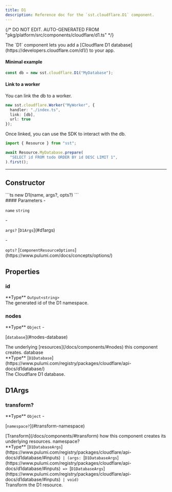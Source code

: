 ```yaml
---
title: D1
description: Reference doc for the `sst.cloudflare.D1` component.
---
```


{/* DO NOT EDIT. AUTO-GENERATED FROM "pkg/platform/src/components/cloudflare/d1.ts" */}


<div class="tsdoc">

<Section type="about">
The `D1` component lets you add a [Cloudflare D1 database](https://developers.cloudflare.com/d1/) to
your app.

#### Minimal example

```ts
const db = new sst.cloudflare.D1("MyDatabase");
```

#### Link to a worker

You can link the db to a worker.

```ts {3}
new sst.cloudflare.Worker("MyWorker", {
  handler: "./index.ts",
  link: [db],
  url: true
});
```

Once linked, you can use the SDK to interact with the db.

```ts title="index.ts" {3}
import { Resource } from "sst";

await Resource.MyDatabase.prepare(
  "SELECT id FROM todo ORDER BY id DESC LIMIT 1",
).first();
```
</Section>

---

## Constructor

<Segment>
<Section type="signature">
```ts
new D1(name, args?, opts?)
```
</Section>

<Section type="parameters">
#### Parameters
- <p><code class="key">name</code> <code class="primitive">string</code></p>
- <p><code class="key">args?</code> [<code class="type">D1Args</code>](#d1args)</p>
- <p><code class="key">opts?</code> [<code class="type">ComponentResourceOptions</code>](https://www.pulumi.com/docs/concepts/options/)</p>
</Section>
</Segment>

## Properties

### id
<Segment>
<Section type="parameters">
<InlineSection>
**Type** <code class="primitive">Output</code><code class="symbol">&lt;</code><code class="primitive">string</code><code class="symbol">&gt;</code>
</InlineSection>
</Section>
The generated id of the D1 namespace.
</Segment>

### nodes
<Segment>
<Section type="parameters">
<InlineSection>
**Type** <code class="primitive">Object</code>
</InlineSection>
- <p>[<code class="key">database</code>](#nodes-database)</p>
</Section>
The underlying [resources](/docs/components/#nodes) this component creates.
</Segment>
<NestedTitle id="nodes-database" Tag="h4" parent="nodes.">database</NestedTitle>
<Segment>
<Section type="parameters">
<InlineSection>
**Type** [<code class="type">D1Database</code>](https://www.pulumi.com/registry/packages/cloudflare/api-docs/d1database/)
</InlineSection>
</Section>
The Cloudflare D1 database.
</Segment>

## D1Args
### transform?
<Segment>
<Section type="parameters">
<InlineSection>
**Type** <code class="primitive">Object</code>
</InlineSection>
- <p>[<code class="key">namespace?</code>](#transform-namespace)</p>
</Section>
[Transform](/docs/components/#transform) how this component creates its underlying
resources.

</Segment>
<NestedTitle id="transform-namespace" Tag="h4" parent="transform.">namespace?</NestedTitle>
<Segment>
<Section type="parameters">
<InlineSection>
**Type** [<code class="type">D1DatabaseArgs</code>](https://www.pulumi.com/registry/packages/cloudflare/api-docs/d1database/#inputs)<code class="symbol"> | </code><code class="symbol">(</code><code class="primitive">args</code><code class="symbol">: </code>[<code class="type">D1DatabaseArgs</code>](https://www.pulumi.com/registry/packages/cloudflare/api-docs/d1database/#inputs)<code class="symbol"> => </code>[<code class="type">D1DatabaseArgs</code>](https://www.pulumi.com/registry/packages/cloudflare/api-docs/d1database/#inputs)<code class="symbol"> | </code><code class="primitive">void</code><code class="symbol">)</code>
</InlineSection>
</Section>
Transform the D1 resource.

</Segment>
</div>